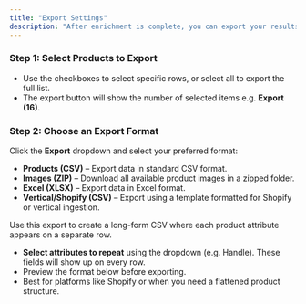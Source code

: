 ```yaml
---
title: "Export Settings"
description: "After enrichment is complete, you can export your results in multiple formats."
---
```


### **Step 1: Select Products to Export**

- Use the checkboxes to select specific rows, or select all to export the full list.
- The export button will show the number of selected items e.g. **Export (16)**.

### **Step 2: Choose an Export Format**

Click the **Export** dropdown and select your preferred format:

- **Products (CSV)** – Export data in standard CSV format.
- **Images (ZIP)** – Download all available product images in a zipped folder.
- **Excel (XLSX)** – Export data in Excel format.
- **Vertical/Shopify (CSV)** – Export using a template formatted for Shopify or vertical ingestion.

<Accordion title="Vertical/Shopify CSV Export" icon="download">
  Use this export to create a long-form CSV where each product attribute appears on a separate row.

  - **Select attributes to repeat** using the dropdown (e.g. Handle). These fields will show up on every row.
  - Preview the format below before exporting.
  - Best for platforms like Shopify or when you need a flattened product structure.
</Accordion>